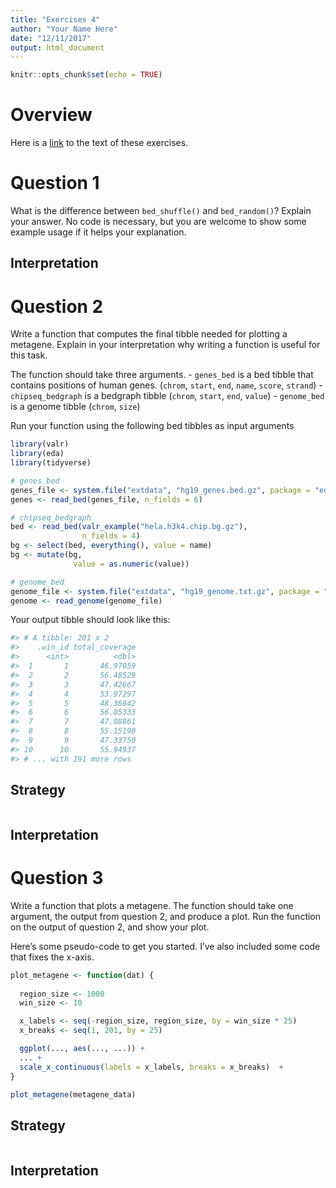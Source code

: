 ```yaml
---
title: "Exercises 4"
author: "Your Name Here"
date: "12/11/2017"
output: html_document
---
```


```r
knitr::opts_chunk$set(echo = TRUE)
```

# Overview

Here is a [link](https://raw.githubusercontent.com/rnabioco/eda/master/vignettes/exercises-4.Rmd) to the text of these exercises.

# Question 1

What is the difference between `bed_shuffle()` and `bed_random()`? Explain your answer. No code is necessary, but you are welcome to show some example usage if it helps your explanation. 

## Interpretation

# Question 2

 Write a function that computes the final tibble needed for plotting a metagene. Explain in your interpretation why writing a function is useful for this task.
 
 The function should take three arguments.
  - `genes_bed` is a bed tibble that contains positions of human genes. (`chrom`, `start`, `end`, `name`, `score`, `strand`)
  - `chipseq_bedgraph` is a bedgraph tibble (`chrom`, `start`, `end`, `value`) 
  - `genome_bed` is a genome tibble (`chrom`, `size`)
  
Run your function using the following bed tibbles as input arguments

```r
library(valr)
library(eda)
library(tidyverse)

# genes_bed 
genes_file <- system.file("extdata", "hg19_genes.bed.gz", package = "eda")
genes <- read_bed(genes_file, n_fields = 6)

# chipseq_bedgraph
bed <- read_bed(valr_example("hela.h3k4.chip.bg.gz"),
                n_fields = 4)
bg <- select(bed, everything(), value = name)
bg <- mutate(bg, 
              value = as.numeric(value))

# genome_bed 
genome_file <- system.file("extdata", "hg19_genome.txt.gz", package = "eda")
genome <- read_genome(genome_file)
```

Your output tibble should look like this:

```r
#> # A tibble: 201 x 2
#>    .win_id total_coverage
#>      <int>          <dbl>
#>  1       1       46.97059
#>  2       2       56.48529
#>  3       3       47.42667
#>  4       4       53.97297
#>  5       5       48.36842
#>  6       6       56.05333
#>  7       7       47.08861
#>  8       8       55.15190
#>  9       9       47.33750
#> 10      10       55.94937
#> # ... with 191 more rows
```


## Strategy

```r

```

## Interpretation

# Question 3

Write a function that plots a metagene. The function should take one argument, the output from question 2, and produce a plot. Run the function on the output of question 2, and show your plot. 

Here's some pseudo-code to get you started. I've also included some code that fixes the x-axis. 
``` r
plot_metagene <- function(dat) {
  
  region_size <- 1000
  win_size <- 10

  x_labels <- seq(-region_size, region_size, by = win_size * 25)
  x_breaks <- seq(1, 201, by = 25)

  ggplot(..., aes(..., ...)) +
  ... +
  scale_x_continuous(labels = x_labels, breaks = x_breaks)  +
}

plot_metagene(metagene_data)
```

## Strategy

```r

```

## Interpretation
